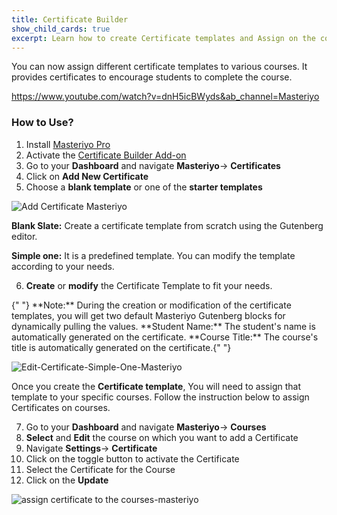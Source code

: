 ```yaml
---
title: Certificate Builder
show_child_cards: true
excerpt: Learn how to create Certificate templates and Assign on the courses. Provide certificates to encourage students to complete the course.
---
```


You can now assign different certificate templates to various courses. It provides certificates to encourage students to complete the course.

<Embed>https://www.youtube.com/watch?v=dnH5icBWyds&ab_channel=Masteriyo</Embed>

### How to Use?

1. Install [Masteriyo Pro](https://docs.masteriyo.com/getting-started/installation#installing-masteriyo-lms-pro-version)
2. Activate the [Certificate Builder Add-on](https://docs.masteriyo.com/premium-addons/activate-masteriyo-premium-addons)
3. Go to your **Dashboard** and navigate **Masteriyo**-> **Certificates**
4. Click on **Add New Certificate**
5. Choose a **blank template** or one of the **starter templates**

![Add Certificate Masteriyo](https://user-images.githubusercontent.com/24367265/193017034-99922535-a922-471a-aac0-5c65045c7d55.png)

**Blank Slate:** Create a certificate template from scratch using the Gutenberg editor.

**Simple one:** It is a predefined template. You can modify the template according to your needs.

6. **Create** or **modify** the Certificate Template to fit your needs.

<Callout>
  {" "}
  **Note:** During the creation or modification of the certificate templates, you
  will get two default Masteriyo Gutenberg blocks for dynamically pulling the values.
  **Student Name:** The student's name is automatically generated on the certificate.
  **Course Title:** The course's title is automatically generated on the certificate.{" "}
</Callout>

![Edit-Certificate-Simple-One-Masteriyo](https://user-images.githubusercontent.com/24367265/193017246-f8631f1e-4397-4dc0-b022-1a61fb34560f.png)

Once you create the **Certificate template**, You will need to assign that template to your specific courses. Follow the instruction below to assign Certificates on courses.

7. Go to your **Dashboard** and navigate **Masteriyo**-> **Courses**
8. **Select** and **Edit** the course on which you want to add a Certificate
9. Navigate **Settings**-> **Certificate**
10. Click on the toggle button to activate the Certificate
11. Select the Certificate for the Course
12. Click on the **Update**

![assign certificate to the courses-masteriyo](https://user-images.githubusercontent.com/24367265/193017309-05112f5a-755a-43f5-a117-43b08d28111b.png)
